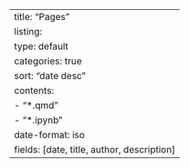 ---
title: "Pages"
listing:
  type: default
  categories: true
  sort: "date desc"
  contents:
    - "*.qmd"
    - "*.ipynb"
  date-format: iso
  fields: [date, title, author, description]
---